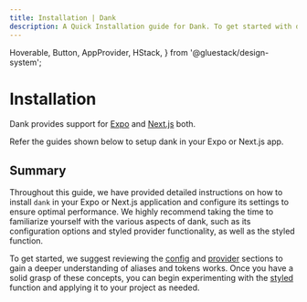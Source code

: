 ```yaml
---
title: Installation | Dank
description: A Quick Installation guide for Dank. To get started with dank, you'll need to install it using either npm or yarn.
---
```



<Meta title="Getting Started/Installation" />

  Hoverable,
  Button,
  AppProvider,
  HStack,
} from '@gluestack/design-system';

# Installation

Dank provides support for [Expo](https://expo.dev/) and [Next.js](https://nextjs.org/) both.

Refer the guides shown below to setup dank in your Expo or Next.js app.

<AppProvider>
  <HStack
    space="md"
    flex={1}
    mb="$4"
    sx={{
      '@lg': {
        flexDirection: 'row',
      },
      'flexDirection': 'column',
    }}
  >
    <Hoverable
      heading="Expo CLI"
      subHeading="Guide to install in an Expo project"
      href="/docs/getting-started/install-expo"
    />
    <Hoverable
      heading="Next.js"
      subHeading="Guide to install in a Next.js project"
      href="/docs/getting-started/install-nextjs"
    />
  </HStack>
</AppProvider>

## Summary

Throughout this guide, we have provided detailed instructions on how to install `dank` in your Expo or Next.js application and configure its settings to ensure optimal performance. We highly recommend taking the time to familiarize yourself with the various aspects of dank, such as its configuration options and styled provider functionality, as well as the styled function.

To get started, we suggest reviewing the [config](https://www.dank.style/docs/configuration/theme-tokens) and [provider](https://www.dank.style/docs/getting-started/styled-provider) sections to gain a deeper understanding of aliases and tokens works. Once you have a solid grasp of these concepts, you can begin experimenting with the [styled](https://www.dank.style/docs/getting-started/styled) function and applying it to your project as needed.
